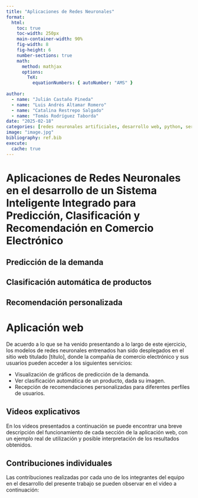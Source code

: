 ```yaml
---
title: "Aplicaciones de Redes Neuronales"
format: 
  html:
    toc: true
    toc-width: 250px
    main-container-width: 90%
    fig-width: 8
    fig-height: 6
    number-sections: true
    math: 
      method: mathjax
      options:
        TeX:
          equationNumbers: { autoNumber: "AMS" }
  
author:
  - name: "Julián Castaño Pineda"
  - name: "Luis Andrés Altamar Romero"
  - name: "Catalina Restrepo Salgado"
  - name: "Tomás Rodríguez Taborda"
date: "2025-02-18"
categories: [redes neuronales artificiales, desarrollo web, python, series de tiempo, clasificación]
image: "image.jpg"
bibliography: ref.bib
execute:
  cache: true
---
```


# Aplicaciones de Redes Neuronales en el desarrollo de un Sistema Inteligente Integrado para Predicción, Clasificación y Recomendación en Comercio Electrónico

## Predicción de la demanda

## Clasificación automática de productos

## Recomendación personalizada

# Aplicación web

De acuerdo a lo que se ha venido presentando a lo largo de este ejercicio, los modelos de redes neuronales entrenados han sido desplegados en el sitio web titulado [título], donde la compañía de comercio electrónico y sus usuarios pueden acceder a los siguientes servicios:

- Visualización de gráficos de predicción de la demanda.
- Ver clasificación automática de un producto, dada su imagen.
- Recepción de recomendaciones personalizadas para diferentes perfiles de usuarios.

## Videos explicativos

En los videos presentados a continuación se puede encontrar una breve descripción del funcionamiento de cada sección de la aplicación web, con un ejemplo real de utilización y posible interpretación de los resultados obtenidos.

## Contribuciones individuales

Las contribuciones realizadas por cada uno de los integrantes del equipo en el desarrollo del presente trabajo se pueden observar en el video a continuación:

